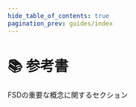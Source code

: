 ```yaml
---
hide_table_of_contents: true
pagination_prev: guides/index
---
```



# 📚 参考書

<p class="summary">
FSDの重要な概念に関するセクション
</p>

<NavCard
    title="レイヤー" 
    description="レイヤーの定義と意味"
    to="/docs/reference/layers"
    Icon={GroupOutlined}
/>
<NavCard
    title="スライスとセグメント" 
    description="スライスとセグメントの定義、異なるレイヤーでのセグメント例"
    to="/docs/reference/slices-segments"
    Icon={AppstoreOutlined}
/>
<NavCard
    title="公開API" 
    description="堅牢で統合しやすいモジュール設計に関する実践"
    to="/docs/reference/public-api"
    Icon={ApiOutlined}
/>

